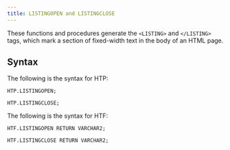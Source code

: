 ```yaml
---
title: LISTINGOPEN and LISTINGCLOSE
---
```


These functions and procedures generate the `<LISTING>` and `</LISTING>` tags, which mark a section of fixed-width text in the body of an HTML page.

## Syntax

The following is the syntax for HTP:

```
HTP.LISTINGOPEN;

HTP.LISTINGCLOSE;
```

The following is the syntax for HTF:

```
HTF.LISTINGOPEN RETURN VARCHAR2;

HTF.LISTINGCLOSE RETURN VARCHAR2;
```
